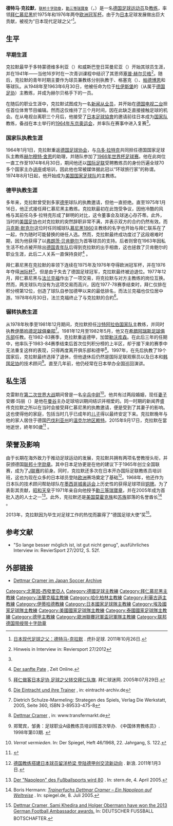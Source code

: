 {{noteTA
|G1=足球
|G2=德甲
|T=zh-cn:德特马·克拉默;zh-hk:德特馬·克藍瑪;zh-tw:德特馬·克拉默;
|1=zh-cn:德特马·克拉默;zh-hk:德特馬·克藍瑪;zh-tw:德特馬·克拉默;
|2=zh-cn:克拉默;zh-hk:克藍瑪;zh-tw:克拉默;
|3=zh-cn:弗朗茨·贝肯鲍尔;zh-hk:法蘭斯·碧根鮑華;zh-tw:法蘭茲·貝肯鮑爾;
|4=zh-cn:贝肯鲍尔;zh-hk:碧根鮑華;zh-tw:貝肯鮑爾;
|5=zh-hans:阿瑞斯;zh-hant:阿里斯;
}}
{{Infobox football biography
|name = 德特马·克拉默<br />{{lang|de|Dettmar Cramer}}
|image = Ryuichi_Sugiyama_and_Dettmar_Cramer_1964.jpg
|caption = 德特马·克拉默（右）與日本足球代表隊成員[[杉山隆一|杉山隆一]]
|height = 
|birth_date = {{Birth date|1925|4|4|df=y}}
|birth_place = {{flag|Weimar}}[[多特蒙德|多特蒙德]]
|death_date = {{Death date and age|2015|9|17|1925|4|4|df=y}}
|death_place = {{DEU}}[[温克尔地区赖特|温克尔地区赖特]]
|position = [[領隊_(足球)|主教练]]
|manageryears1  = 1960-1963  | managerclubs1  = [[日本国家足球队|日本]]（顧問）
|manageryears2  = 1964-1966   | managerclubs2  = [[德國國家足球隊|德國國家足球隊]]（assistant）
|manageryears3  = 1971–1974  | managerclubs3  = [[埃及国家足球队|埃及]]
|manageryears4  = 1974       | managerclubs4  = [[美国国家足球队|美国]]
|manageryears5  = 1974       | managerclubs5  = [[柏林赫塔|柏林赫塔]]
|manageryears6  = 1975–1977  | managerclubs6  = [[拜仁慕尼黑|拜仁慕尼黑]]
|manageryears7  = 1977–1978  | managerclubs7  = [[法兰克福足球俱乐部|法兰克福]]
|manageryears8  = 1978–1981  | managerclubs8  = [[伊蒂哈德足球俱樂部|伊蒂哈德]]
|manageryears9  = 1981–1982  | managerclubs9  = [[阿瑞斯足球俱乐部|阿瑞斯]]
|manageryears10  = 1982–1985 | managerclubs10  = [[勒沃库森足球俱乐部|勒沃库森]]
|manageryears11 = 1984–1985  | managerclubs11 = [[马来西亚国家足球队|马来西亚]]
|manageryears12 = 1991–1992  | managerclubs12 = [[韩国23岁以下国家足球队|韩国U-23]]
|manageryears13 = 1997       | managerclubs13 = [[泰国国家足球队|泰国]]
}}
'''德特马·克拉默'''，<small>[[联邦十字勋章|联邦十字勋章]]</small>，<small>[[瑞寶章|勳三等瑞寶章]]</small>（{{lang-de|'''Dettmar Cramer'''}}，{{bd|1925年|4月4日|2015年|9月17日|catIdx=Cramer, Dettmar}}）是一名[[德国|德国]][[足球|足球]][[运动员|运动员]]及[[教练|教练]]，率领[[拜仁慕尼黑|拜仁慕尼黑]]於1975年和1976年两夺[[欧洲冠军杯|欧洲冠军杯]]。由于为[[日本|日本]]足球发展做出巨大贡献，被视为“日本现代足球之父”<ref name="hp">{{zh}}[http://soccer.hupu.com/column/40256.html 日本现代足球之父：德特马-克拉默] {{Wayback|url=http://soccer.hupu.com/column/40256.html |date=20191119145640 }}. 虎扑足球. 2011年10月26日.</ref>。

== 生平 ==
=== 早期生涯 ===
克拉默最早于多特蒙德维多利亚（{{lang|de|Viktoria Dortmund}}）和威斯巴登日耳曼尼亚（{{lang|de|Germania Wiesbaden}}）开始其球员生涯，并在1941年——当他16岁时在一次青训课程中结识了其恩师[[塞普·赫尔贝格|塞普·赫尔贝格]]<ref>{{de}}Hinweis in Interview in: Reviersport 27/2012</ref>。随后，克拉默的青年时期主要作为球员兼教练分别执教于{{link-de|利普施塔特特托尼亚|Teutonia Lippstadt}}、格塞克（{{lang|de|VfL Geseke}}）、[[帕德博恩足球俱乐部|帕德博恩]]和{{link-de|林登霍斯特|TuS Eving-Lindenhorst}}等球队。从1948年至1963年6月30日，他被任命为位于[[杜伊斯堡|杜伊斯堡]]的{{link-de|德国西部足球协会|Westdeutscher Fußball- und Leichtathletikverband}}（从属于[[德国足协|德国足协]]）主教练，并成为赫尔贝格手下的一员。

在随后的职业生涯中，克拉默试图成为一名[[新闻学|新闻从业员]]，并开始在[[德国电视二台|德国电视二台]]担任首位体育节目编辑。然而这仅维持了三个月时间，因在此缺乏直接接触足球的机会。在从电视台离职三个月后，他接受了[[日本足球協會|日本足球協會]]的邀请前往日本成为[[日本国家足球队|国家队]]教练，备战在本土举行的[[1964年东京奥运会|1964年东京奥运会]]，并率队在赛事中进入复赛<ref name="hp"/>。

=== 国家队执教生涯 ===
1964年1月1日，克拉默重返[[德国足球协会|德国足球协会]]，与[[乌多·拉特克|乌多·拉特克]]共同担任德国国家足球队主教练[[赫尔穆特·舍恩|赫尔穆特·舍恩]]的助理，并随队参加了[[1966年世界杯足球赛|1966年世界杯足球赛]]。他在此岗位一直工作至1974年6月30日，期间他还以[[国际足联|国际足联]]受聘教练员的身份历遍全球70多个国家主办[[讲座|讲座]]或培训，因此他也常被媒体据此冠以“环球旅行家”的称谓。1974年8月1日起，他开始成为[[美国国家足球队|美国国家足球队]]的主教练。

=== 德甲执教生涯 ===
多年来，克拉默曾受到多家[[德甲|德甲]]球队的执教邀请，但他一直拒绝。直至1975年1月16日，他正式接任拜仁慕尼黑主教练。克拉默最初在此饱受争议，因他冷酷的风格与其前任乌多·拉特克形成了鲜明的对比，这令董事会及球迷心存芥蒂。此外，当时的[[美国足球协会|美国足协]]也对克拉默的突然辞职非常不满，并表示双方的合约仍然有效。而[[马克斯·默克尔|马克斯·默克尔]]这位时任同城球队[[慕尼黑1860|慕尼黑1860]]主教练的名字也开始与拜仁联系在了一起，作为随时可能替换的继任人选。然而，克拉默最终成功度过了这段艰难时期，因为他获得了以[[弗朗茨·贝肯鲍尔|弗朗茨·贝肯鲍尔]]为首等球员的支持。后者则曾在1963年因私生活不检点被开除出[[德國21歲以下國家足球隊|德国青年队]]后得到克拉默的出手相救，这也拯救了贝肯鲍尔的职业生涯，此后二人关系一直保持良好<ref>{{de}}[http://www.zeit.de/2006/23/Beckenbauer_xml Der sanfte Pate] {{Wayback|url=http://www.zeit.de/2006/23/Beckenbauer_xml |date=20191028212948 }}, Zeit Online.</ref>
。

拜仁慕尼黑在克拉默的率领下连续在1975年及1976年夺得欧洲冠军杯，并在1976年夺得[[洲际杯|洲际杯]]<ref>{{zh}}[http://www.fcbayern.titan24.com/news/12851.html 拜仁做客日本足协 足球之父转交拜仁队旗]{{dead link|date=2018年2月 |bot=InternetArchiveBot |fix-attempted=yes }}. 拜仁球迷网. 2005年07月29日.</ref>。但是由于失去了德国足球冠军，克拉默最终被迫退位。1977年12月，拜仁慕尼黑与[[法兰克福足球俱乐部|法兰克福]]作出了一项交易，将克拉默与对方主教练{{link-de|久拉·洛兰特|Gyula Lóránt}}的岗位互换。然而，两支球队均没有为这项交易而高兴，因在1977-78赛季结束时，拜仁仅排在积分榜第12位，创造了球队自参加德甲以来的最低排名，而法兰克福也仅位居中游。1978年6月30日，法兰克福终止了与克拉默的合約<ref>{{de}}[http://www.eintracht-archiv.de/trainer.html Die Eintracht und ihre Trainer] {{Wayback|url=http://www.eintracht-archiv.de/trainer.html |date=20200224000610 }}, in: eintracht-archiv.de</ref>。

=== 辗转执教生涯 ===
从1978年秋季至1981年12月期间，克拉默担任[[沙特阿拉伯国家足球队|沙特阿拉伯国家队]]主教练，并同时执教[[伊蒂哈德足球俱樂部|伊蒂哈德足球俱樂部]]<ref>{{de}}Dietrich Schulze-Marmeling: Strategen des Spiels, Verlag Die Werkstatt, 2005, Seite 360, ISBN 3-89533-475-8</ref>。1981年12月至1982年5月，他又在[[希腊|希腊]][[阿瑞斯足球俱乐部|阿瑞斯足球俱乐部]]任教。在1982-83赛季，克拉默重返德甲，加盟[[勒沃库森足球俱乐部|勒沃库森]]。在此后三年的任期中，他率队于1983-84赛季结束后首次位列积分榜的上半区，却于接下来的赛季中无法重复这样的表现，只得再度离开俱乐部和德甲<ref>{{de}}[http://www.transfermarkt.de/de/trainer/876/dettmar-cramer/aufeinenblick.html Dettmar Cramer] {{webarchive|url=https://web.archive.org/web/20090726084227/http://www.transfermarkt.de/de/trainer/876/dettmar-cramer/aufeinenblick.html |date=2009-07-26 }}, in: www.transfermarkt.de</ref>。1997年，在先后执教了19个国家后，克拉默最终选择了退休，但他退休后仍然是国际足联观察员以及日本和[[韓國足球協會|韩国足协]]的技术顾问<ref>{{zh}}郑鹭宾，邹勇：足球职业A级教练员培训班首次举办. 《中国体育教练员》. 1998年第03期. {{ISSN|1006-8732}}</ref>。直至几年前，他仍经常在日本举办全国巡回演讲。

== 私生活 ==
克雷默在[[第二次世界大战|第二次世界大战]]期间曾是一名[[伞兵|伞兵]][[中尉|中尉]]<ref>{{de}}''Verrat vermieden''. In: Der Spiegel, Heft 46/1968, 22. Jahrgang, S. 122.</ref>。他共有过两段婚姻，现任[[妻子|妻子]]安娜·玛丽（{{lang|de|Anna Marie}}）是他在[[曼谷|曼谷]]主办足球培训期间结识并相爱的。同一时期的新闻界盛传克拉默之所以在当时会接受拜仁慕尼黑的执教邀请，便是受到了其妻子的影响。这也使得他的家庭，包括当时几乎已成年的[[儿子|儿子]]得以最终安定下来。克拉默晚年与他的家人居住于德国[[巴伐利亚州|巴伐利亚州]]的[[温克尔地区赖特|温克尔地区赖特]]。2015年9月17日，克拉默在當地逝世，終年90歲<ref>{{Cite web |url=http://www.espnfc.com/german-bundesliga/story/2618710/bayern-munich-lead-tributes-after-coach-dettmar-cramer-dies |title=Bayern Munich lead tributes after coach Dettmar Cramer dies aged 90 |accessdate=2015-09-18 |archive-date=2015-09-18 |archive-url=https://web.archive.org/web/20150918175647/http://www.espnfc.com/german-bundesliga/story/2618710/bayern-munich-lead-tributes-after-coach-dettmar-cramer-dies |dead-url=no }}</ref> 。

== 荣誉及影响 ==
由于长期在海外致力于推动足球运动的发展，克拉默共拥有两项名誉教授头衔，并获颁德国[[联邦十字勋章|联邦十字勋章]]。其中日本足协更是在他的建议下于1965年创立全国联赛，成为了[[J联赛|J联赛]]的前身。同时，克拉默还多次在日本开办国际足联教练员培训班，这也为现在众多的日本球员登陆[[欧洲|欧洲]]赛场奠定了基础<ref>{{zh}}[http://sports.sina.com.cn/g/2011-01-03/23105392665.shtml 德国教练搭建日本球员留洋桥梁 登陆德甲创交流新动向] {{Wayback|url=http://sports.sina.com.cn/g/2011-01-03/23105392665.shtml |date=20201107123935 }}. 新浪. 2011年1月3日.</ref>。1968年，他还作为日本队的技术顾问帮助球队在[[1968年墨西哥城奥运会|墨西哥城奥运会]]上历史性的获得足球项目[[铜牌|铜牌]]。为了表彰其贡献，[[昭和天皇|昭和天皇]]于1971年亲自向他授予[[瑞寶章|勳三等瑞寶章]]，并在2005年成为首批入选{{link-ja|日本足球名人堂|日本サッカー殿堂}}的人士之一<ref>{{de}}[http://www.stern.de/sport-motor/fussball/:Dettmar-Cramer-Der-Napoleon-Fu%DFballsports-80/538588.html Der "Napoleon" des Fußballsports wird 80] {{Wayback|url=http://www.stern.de/sport-motor/fussball/:Dettmar-Cramer-Der-Napoleon-Fu%DFballsports-80/538588.html |date=20090727033914 }}. In: stern.de, 4. April 2005.</ref>。此外，克拉默还是[[美国|美国]][[莫霍克族|莫霍克族]]和[[苏族|苏族]]部落的名誉酋长<ref>{{de}}Boris Hermann: [http://www.spiegel.de/sport/fussball/0,1518,363949,00.html ''Trainerfuchs Dettmar Cramer – Ein Napoleon auf Weltreise''] {{Wayback|url=http://www.spiegel.de/sport/fussball/0,1518,363949,00.html |date=20100416085102 }}. In: spiegel.de, 8. Juli 2005.</ref>
。

2013年，克拉默因为毕生对足球工作的热忱而赢得了“德国足球大使”奖<ref>{{en}}[http://www.fussballbotschafter.de/en/node/98 Dettmar Cramer, Sami Khedira and Holger Obermann have won the 2013 German Football Ambassador awards.]{{dead link|date=2018年2月 |bot=InternetArchiveBot |fix-attempted=yes }} In: DEUTSCHER FUSSBALL BOTSCHAFTER.</ref>。

== 参考文献 ==
{{Reflist|2}}
* {{de}}"So lange besser möglich ist, ist gut nicht genug", ausführliches Interview in: RevierSport 27/2012, S. 52f.

== 外部链接 ==
*{{en}}[http://archive.footballjapan.co.uk/user/scripts/user/person_en.php?person_id=1 Dettmar Cramer im Japan Soccer Archive] {{Wayback|url=http://archive.footballjapan.co.uk/user/scripts/user/person_en.php?person_id=1 |date=20100323131819 }}

{{Authority control}}
{{DEFAULTSORT:Cramer, Dettmar}}
[[Category:北萊因-西發里亞人|Category:北萊因-西發里亞人]]
[[Category:德國足球主教練|Category:德國足球主教練]]
[[Category:拜仁慕尼黑主教練|Category:拜仁慕尼黑主教練]]
[[Category:法蘭克福主教練|Category:法蘭克福主教練]]
[[Category:哈化柏林主教練|Category:哈化柏林主教練]]
[[Category:利華古遜主教練|Category:利華古遜主教練]]
[[Category:伊蒂哈德教練|Category:伊蒂哈德教練]]
[[Category:日本國家足球隊主教練|Category:日本國家足球隊主教練]]
[[Category:埃及國家足球隊主教練|Category:埃及國家足球隊主教練]]
[[Category:美國國家足球隊主教練|Category:美國國家足球隊主教練]]
[[Category:泰國國家足球隊主教練|Category:泰國國家足球隊主教練]]
[[Category:德甲主教練|Category:德甲主教練]]
[[Category:歐洲聯賽冠軍盃冠軍隊主教練|Category:歐洲聯賽冠軍盃冠軍隊主教練]]
[[Category:联邦德国带绶带十字勋章|Category:联邦德国带绶带十字勋章]]